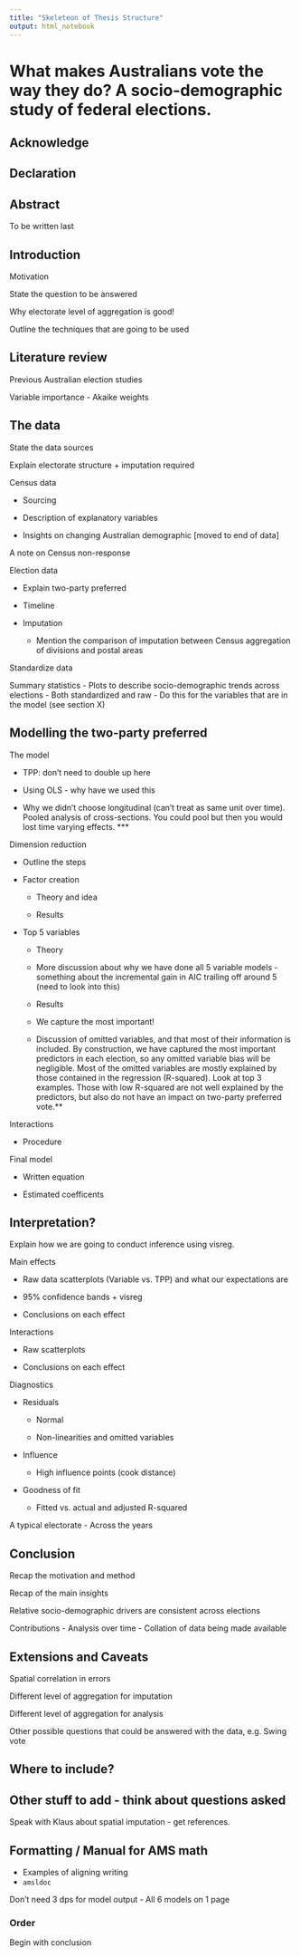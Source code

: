 ```yaml
---
title: "Skeleteon of Thesis Structure"
output: html_notebook
---
```


# What makes Australians vote the way they do? A socio-demographic study of federal elections.

## Acknowledge

## Declaration

## Abstract

To be written last


## Introduction

Motivation

State the question to be answered

Why electorate level of aggregation is good!

Outline the techniques that are going to be used

## Literature review

Previous Australian election studies

Variable importance - Akaike weights


## The data

State the data sources

Explain electorate structure + imputation required

Census data

- Sourcing

- Description of explanatory variables

- Insights on changing Australian demographic [moved to end of data]

A note on Census non-response

Election data

- Explain two-party preferred

- Timeline

- Imputation

  + Mention the comparison of imputation between Census aggregation of divisions and postal areas

Standardize data

Summary statistics
- Plots to describe socio-demographic trends across elections
- Both standardized and raw
- Do this for the variables that are in the model (see section X)


## Modelling the two-party preferred

The model

- TPP: don't need to double up here

- Using OLS - why have we used this

- Why we didn't choose longitudinal (can't treat as same unit over time). Pooled analysis of cross-sections. You could pool but then you would lost time varying effects. ***


Dimension reduction

- Outline the steps

- Factor creation

  + Theory and idea
  
  + Results
  
- Top 5 variables

  + Theory 
  
  + More discussion about why we have done all 5 variable models - something about the incremental gain in AIC trailing off around 5 (need to look into this)
  
  + Results
  
  + We capture the most important! 
  
  + Discussion of omitted variables, and that most of their information is included. By construction, we have captured the most important predictors in each election, so any omitted variable bias will be negligible. Most of the omitted variables are mostly explained by those contained in the regression (R-squared). Look at top 3 examples. Those with low R-squared are not well explained by the predictors, but also do not have an impact on two-party preferred vote.** 

  
Interactions

- Procedure

Final model

- Written equation

- Estimated coefficents

## Interpretation?

Explain how we are going to conduct inference using visreg.

Main effects

- Raw data scatterplots (Variable vs. TPP) and what our expectations are

- 95% confidence bands + visreg

- Conclusions on each effect

Interactions

- Raw scatterplots

- Conclusions on each effect

Diagnostics

- Residuals

  + Normal
  
  + Non-linearities and omitted variables
  
- Influence

  + High influence points (cook distance)
  
- Goodness of fit

  + Fitted vs. actual and adjusted R-squared
  
A typical electorate
- Across the years

## Conclusion

Recap the motivation and method

Recap of the main insights

Relative socio-demographic drivers are consistent across elections

Contributions
- Analysis over time
- Collation of data being made available


## Extensions and Caveats
Spatial correlation in errors

Different level of aggregation for imputation

Different level of aggregation for analysis

Other possible questions that could be answered with the data, e.g. Swing vote


## Where to include?




## Other stuff to add - think about questions asked 

Speak with Klaus about spatial imputation - get references.




## Formatting / Manual for AMS math
- Examples of aligning writing
- `amsldoc`

Don't need 3 dps for model output
- All 6 models on 1 page


### Order

Begin with conclusion
